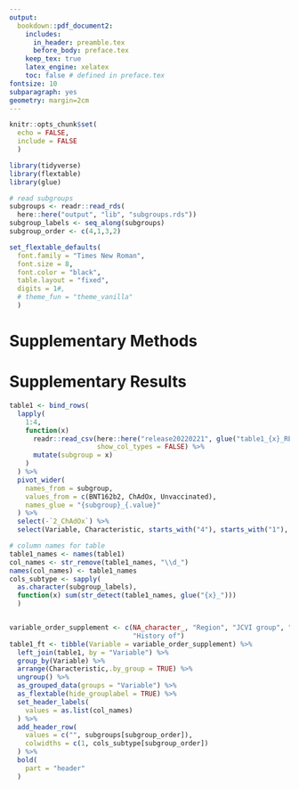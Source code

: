 ```yaml
---
output: 
  bookdown::pdf_document2:
    includes:
      in_header: preamble.tex
      before_body: preface.tex
    keep_tex: true
    latex_engine: xelatex
    toc: false # defined in preface.tex
fontsize: 10
subparagraph: yes
geometry: margin=2cm
---
```


```r
knitr::opts_chunk$set(
  echo = FALSE,
  include = FALSE
  )
```

```r
library(tidyverse)
library(flextable)
library(glue)
```

```r
# read subgroups
subgroups <- readr::read_rds(
  here::here("output", "lib", "subgroups.rds"))
subgroup_labels <- seq_along(subgroups)
subgroup_order <- c(4,1,3,2)
```

```r
set_flextable_defaults(
  font.family = "Times New Roman",
  font.size = 8,
  font.color = "black",
  table.layout = "fixed",
  digits = 1#,
  # theme_fun = "theme_vanilla"
  )
```

# Supplementary Methods

# Supplementary Results

```r
table1 <- bind_rows(
  lapply(
    1:4,
    function(x) 
      readr::read_csv(here::here("release20220221", glue("table1_{x}_REDACTED.csv")),
                      show_col_types = FALSE) %>%
      mutate(subgroup = x)
    ) 
  ) %>%
  pivot_wider(
    names_from = subgroup,
    values_from = c(BNT162b2, ChAdOx, Unvaccinated),
    names_glue = "{subgroup}_{.value}"
  ) %>%
  select(-`2_ChAdOx`) %>%
  select(Variable, Characteristic, starts_with("4"), starts_with("1"), starts_with("3"), starts_with("2"))

# column names for table
table1_names <- names(table1)
col_names <- str_remove(table1_names, "\\d_")
names(col_names) <- table1_names
cols_subtype <- sapply(
  as.character(subgroup_labels), 
  function(x) sum(str_detect(table1_names, glue("{x}_")))
  )


variable_order_supplement <- c(NA_character_, "Region", "JCVI group", "Resident in long-term residential home",
                               "History of")
table1_ft <- tibble(Variable = variable_order_supplement) %>%
  left_join(table1, by = "Variable") %>%
  group_by(Variable) %>%
  arrange(Characteristic,.by_group = TRUE) %>%
  ungroup() %>%
  as_grouped_data(groups = "Variable") %>%
  as_flextable(hide_grouplabel = TRUE) %>%
  set_header_labels(
    values = as.list(col_names)
  ) %>%
  add_header_row(
    values = c("", subgroups[subgroup_order]),
    colwidths = c(1, cols_subtype[subgroup_order])
  ) %>%
  bold(
    part = "header"
  )
```

\begin{landscape}
```r
table1_ft
```
\end{landscape}
